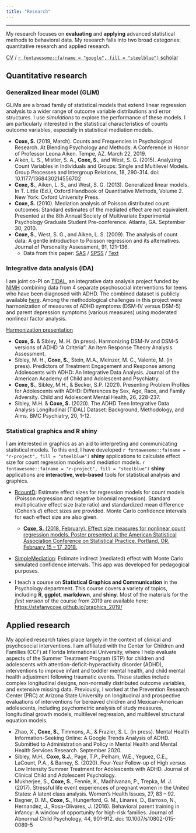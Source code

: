 ```yaml
---
title: "Research"
---
```


***

My research focuses on **evaluating** and **applying** advanced statistical methods to behavioral data. My research falls into two broad categories: quantitative research and applied research.

[CV](files/Coxe_CV 100921.pdf) / [`r fontawesome::fa(name = "google", fill = "steelblue")` scholar](https://scholar.google.com/citations?user=fZEA0AkAAAAJ)

## Quantitative research

### **Generalized linear model (GLiM)** 

GLiMs are a broad family of statistical models that extend linear regression analysis to a wider range of outcome variable distributions and error structures. I use *simulations* to explore the performance of these models. I am particularly interested in the statistical characteristics of counts outcome variables, especially in statistical mediation models.

- **Coxe, S.** (2019, March). Counts and Frequencies in Psychological Research. At Blending Psychology and Methods: A Conference in Honor of Professor Leona Aiken. Tempe, AZ. March 22, 2019.
- Aiken, L. S., Mistler, S. A., **Coxe, S.**, and West, S. G. (2015). Analyzing Count Variables in Individuals and Groups: Single and Multilevel Models. Group Processes and Intergroup Relations, 18, 290-314. doi: 10.1177/1368430214556702 
- **Coxe, S.**, Aiken, L. S., and West, S. G. (2013). Generalized linear models. In T. Little (Ed.), Oxford Handbook of Quantitative Methods, Volume 2. New York: Oxford University Press. 
- **Coxe, S.** (2010). Mediation analysis of Poisson distributed count outcomes: Standard estimates of the mediated effect are not equivalent. Presented at the 8th Annual Society of Multivariate Experimental Psychology Graduate Student Pre-conference. Atlanta, GA. September 30, 2010.
- **Coxe, S.**, West, S. G., and Aiken, L. S. (2009). The analysis of count data: A gentle introduction to Poisson regression and its alternatives. Journal of Personality Assessment, 91, 121-136. 
  - Data from this paper: [SAS](files/jpapoisson.sas7bdat) / [SPSS](files/jpapoisson.sav) / [Text](files/jpapoisson.txt)

### **Integrative data analysis (IDA)** 

I am joint co-PI on [TIDAL](https://doi.org/10.1186/s12888-020-02734-6), an integrative data analysis project funded by [NIMH](https://reporter.nih.gov/project-details/9509965) combining data from 4 separate psychosocial interventions for teens who have been diagnosed with ADHD. The combined dataset is publicly available [here](https://nda.nih.gov/data_structure.html?short_name=tidal01). Among the methodological challenges in this project were harmonization of measures of ADHD symptoms (DSM-IV versus DSM-5) and parent depression symptoms (various measures) using moderated nonlinear factor analysis.

[Harmonization presentation](files/Coxe_Stats_040822.html)

- **Coxe, S.** & Sibley, M. H. (in press). Harmonizing DSM-IV and DSM-5 versions of ADHD "A Criteria": An Item Response Theory Analysis. Assessment.
- Sibley, M. H., **Coxe, S.**, Stein, M.A., Meinzer, M. C., Valente, M. (in press). Predictors of Treatment Engagement and Response among Adolescents with ADHD: An Integrative Data Analysis. Journal of the American Academy of Child and Adolescent and Psychiatry.
- **Coxe, S.**, Sibley, M.H., & Becker, S.P. (2021). Presenting Problem Profiles for Adolescents with ADHD: Differences by Sex, Age, Race, and Family Adversity. Child and Adolescent Mental Health, 26, 228-237. 
- Sibley, M.H. & **Coxe, S.** (2020). The ADHD Teen Integrative Data Analysis Longitudinal (TIDAL) Dataset: Background, Methodology, and Aims. BMC Psychiatry, 20, 1-12. 

### **Statistical graphics and R shiny** 

I am interested in graphics as an aid to interpreting and communicating statistical models. To this end, I have developed `r fontawesome::fa(name = "r-project", fill = "steelblue")` **shiny** applications to calculate effect size for count regression models and mediation models. `r fontawesome::fa(name = "r-project", fill = "steelblue")` **shiny** applications are **interactive, web-based** tools for statistical analysis and graphics.

- [RcountD](https://stefany.shinyapps.io/RcountD/): Estimate effect sizes for regression models for count models (Poisson regression and negative binomial regression). Standard multiplicative effect size (rate ratio) and standardized mean difference (Cohen's *d*) effect sizes are provided. Monte Carlo confidence intervals for each effect size are also given. 
  - [**Coxe, S.** (2018, February). Effect size measures for nonlinear count regression models. Poster presented at the American Statistical Association Conference on Statistical Practice. Portland, OR. February 15 – 17, 2018.](files/Coxe ASA CSP 020618.pdf)

- [SimpleMediation](https://stefany.shinyapps.io/SimpleMediation/): Estimate indirect (mediated) effect with Monte Carlo simulated confidence intervals. This app was developed for pedagogical purposes.

- I teach a course on **Statistical Graphics and Communication** in the Psychology department. This course covers a variety of topics, including **R**, **ggplot**, **markdown**, and **shiny**. Most of the materials for the *first version* of the course from 2019 are available here: [https://stefanycoxe.github.io/graphics_2019/](https://stefanycoxe.github.io/graphics_2019/)

## Applied research 

My applied research takes place largely in the context of clinical and psychosocial interventions. I am affiliated with the Center for Children and Families (CCF) at Florida International University, where I help evaluate aspects of the Summer Treatment Program (STP) for children and adolescents with attention-deficit-hyperactivity disorder (ADHD), interventions to improve infant and toddler mental health, and child mental health adjustment following traumatic events. These studies include complex longitudinal designs, non-normally distributed outcome variables, and extensive missing data. Previously, I worked at the Prevention Research Center (PRC) at Arizona State University on longitudinal and prospective evaluations of interventions for bereaved children and Mexican-American adolescents, including psychometric analysis of study measures, longitudinal growth models, multilevel regression, and multilevel structural equation models. 

- Zhao, X., **Coxe, S.**, Timmons, A., & Frazier, S. L. (in press). Mental Health Information-Seeking Online: A Google Trends Analysis of ADHD. Submitted to Administration and Policy in Mental Health and Mental Health Services Research. September 2020.
- Sibley, M.H., **Coxe, S.J.**, Page, T.P., Pelham, W.E., Yeguez, C.E., LaCount, P.A., & Barney, S. (2020). Four-Year Follow-up of High versus Low Intensity Summer Treatment for Adolescents with ADHD. Journal of Clinical Child and Adolescent Psychology. 
- Mukherjee, S., **Coxe, S.**, Fennie, K., Madhivanan, P., Trepka, M. J. (2017). Stressful life event experiences of pregnant women in the United States: A latent class analysis. Women’s Health Issues, 27, 83 – 92. 
- Bagner, D. M., **Coxe, S.**, Hungerford, G. M., Linares, D., Barroso, N., Hernandez, J., Rosa-Olivares, J. (2016). Behavioral parent training in infancy: A window of opportunity for high-risk families. Journal of Abnormal Child Psychology, 44, 901-912. doi: 10.1007/s10802-015-0089-5 

